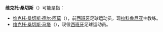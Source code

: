 {{NoteTA|G1=laliga
|1=zh-hans:维克托·桑切斯;zh-hk:域陀·山齊士;zh-tw:维克托·桑切斯;}}
'''维克托·桑切斯'''（{{lang-es|'''Víctor Sánchez'''}}）可能是指：
*[[维克托·桑切斯·德尔·阿莫|维克托·桑切斯·德尔·阿莫]]（{{lang|es|Víctor Sánchez del Amo}}），前[[西班牙|西班牙]]足球运动员，现[[拉科鲁尼亚竞技俱乐部|拉科鲁尼亚]]主教练。
*[[维克托·桑切斯·马塔|维克托·桑切斯·马塔]]（{{lang|ca|Víctor Sánchez i Mata}}），现役[[西班牙|西班牙]]足球运动员。

{{Disambiguation|Cat=五字人名译名消歧义|Sánchez, Víctor}}